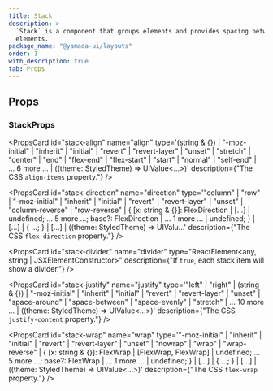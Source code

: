 ```yaml
---
title: Stack
description: >-
  `Stack` is a component that groups elements and provides spacing between child
  elements.
package_name: "@yamada-ui/layouts"
order: 1
with_description: true
tab: Props
---
```


## Props

### StackProps

<PropsCard id="stack-_accept" name="_accept" type="CSSUIObject" />

<PropsCard id="stack-_active" name="_active" type="CSSUIObject" />

<PropsCard id="stack-_after" name="_after" type="CSSUIObject" />

<PropsCard id="stack-_anylink" name="_anyLink" type="CSSUIObject" />

<PropsCard id="stack-_autofill" name="_autofill" type="CSSUIObject" />

<PropsCard id="stack-_backdrop" name="_backdrop" type="CSSUIObject" />

<PropsCard id="stack-_before" name="_before" type="CSSUIObject" />

<PropsCard id="stack-_between" name="_between" type="CSSUIObject" />

<PropsCard id="stack-_blank" name="_blank" type="CSSUIObject" />

<PropsCard id="stack-_checked" name="_checked" type="CSSUIObject" />

<PropsCard id="stack-_cue" name="_cue" type="CSSUIObject" />

<PropsCard id="stack-_cueregion" name="_cueRegion" type="CSSUIObject" />

<PropsCard id="stack-_dark" name="_dark" type="CSSUIObject" />

<PropsCard id="stack-_default" name="_default" type="CSSUIObject" />

<PropsCard id="stack-_disabled" name="_disabled" type="CSSUIObject" />

<PropsCard id="stack-_empty" name="_empty" type="CSSUIObject" />

<PropsCard id="stack-_enabled" name="_enabled" type="CSSUIObject" />

<PropsCard id="stack-_end" name="_end" type="CSSUIObject" />

<PropsCard id="stack-_even" name="_even" type="CSSUIObject" />

<PropsCard id="stack-_expanded" name="_expanded" type="CSSUIObject" />

<PropsCard id="stack-_fileselector" name="_fileSelector" type="CSSUIObject" />

<PropsCard id="stack-_filled" name="_filled" type="CSSUIObject" />

<PropsCard id="stack-_first" name="_first" type="CSSUIObject" />

<PropsCard id="stack-_firstletter" name="_firstLetter" type="CSSUIObject" />

<PropsCard id="stack-_firstline" name="_firstLine" type="CSSUIObject" />

<PropsCard id="stack-_focus" name="_focus" type="CSSUIObject" />

<PropsCard id="stack-_focusvisible" name="_focusVisible" type="CSSUIObject" />

<PropsCard id="stack-_focuswithin" name="_focusWithin" type="CSSUIObject" />

<PropsCard id="stack-_fullscreen" name="_fullScreen" type="CSSUIObject" />

<PropsCard id="stack-_grabbed" name="_grabbed" type="CSSUIObject" />

<PropsCard id="stack-_groupaccept" name="_groupAccept" type="CSSUIObject" />

<PropsCard id="stack-_groupactive" name="_groupActive" type="CSSUIObject" />

<PropsCard id="stack-_groupblank" name="_groupBlank" type="CSSUIObject" />

<PropsCard id="stack-_groupchecked" name="_groupChecked" type="CSSUIObject" />

<PropsCard id="stack-_groupdisabled" name="_groupDisabled" type="CSSUIObject" />

<PropsCard id="stack-_groupenabled" name="_groupEnabled" type="CSSUIObject" />

<PropsCard id="stack-_groupexpanded" name="_groupExpanded" type="CSSUIObject" />

<PropsCard id="stack-_groupfocus" name="_groupFocus" type="CSSUIObject" />

<PropsCard
  id="stack-_groupfocusvisible"
  name="_groupFocusVisible"
  type="CSSUIObject"
/>

<PropsCard
  id="stack-_groupfocuswithin"
  name="_groupFocusWithin"
  type="CSSUIObject"
/>

<PropsCard id="stack-_groupgrabbed" name="_groupGrabbed" type="CSSUIObject" />

<PropsCard
  id="stack-_grouphorizontal"
  name="_groupHorizontal"
  type="CSSUIObject"
/>

<PropsCard id="stack-_grouphover" name="_groupHover" type="CSSUIObject" />

<PropsCard id="stack-_groupidle" name="_groupIdle" type="CSSUIObject" />

<PropsCard id="stack-_groupinvalid" name="_groupInvalid" type="CSSUIObject" />

<PropsCard id="stack-_grouploaded" name="_groupLoaded" type="CSSUIObject" />

<PropsCard id="stack-_grouploading" name="_groupLoading" type="CSSUIObject" />

<PropsCard id="stack-_groupoptional" name="_groupOptional" type="CSSUIObject" />

<PropsCard
  id="stack-_groupplaceholdershown"
  name="_groupPlaceholderShown"
  type="CSSUIObject"
/>

<PropsCard id="stack-_grouppressed" name="_groupPressed" type="CSSUIObject" />

<PropsCard id="stack-_groupreadonly" name="_groupReadOnly" type="CSSUIObject" />

<PropsCard
  id="stack-_groupreadwrite"
  name="_groupReadWrite"
  type="CSSUIObject"
/>

<PropsCard id="stack-_groupreject" name="_groupReject" type="CSSUIObject" />

<PropsCard id="stack-_grouprequired" name="_groupRequired" type="CSSUIObject" />

<PropsCard id="stack-_groupselected" name="_groupSelected" type="CSSUIObject" />

<PropsCard
  id="stack-_groupuserinvalid"
  name="_groupUserInvalid"
  type="CSSUIObject"
/>

<PropsCard id="stack-_groupvalid" name="_groupValid" type="CSSUIObject" />

<PropsCard id="stack-_groupvertical" name="_groupVertical" type="CSSUIObject" />

<PropsCard id="stack-_hidden" name="_hidden" type="CSSUIObject" />

<PropsCard id="stack-_holiday" name="_holiday" type="CSSUIObject" />

<PropsCard id="stack-_horizontal" name="_horizontal" type="CSSUIObject" />

<PropsCard id="stack-_hover" name="_hover" type="CSSUIObject" />

<PropsCard id="stack-_idle" name="_idle" type="CSSUIObject" />

<PropsCard id="stack-_indeterminate" name="_indeterminate" type="CSSUIObject" />

<PropsCard id="stack-_inrange" name="_inRange" type="CSSUIObject" />

<PropsCard id="stack-_invalid" name="_invalid" type="CSSUIObject" />

<PropsCard id="stack-_last" name="_last" type="CSSUIObject" />

<PropsCard id="stack-_light" name="_light" type="CSSUIObject" />

<PropsCard id="stack-_link" name="_link" type="CSSUIObject" />

<PropsCard id="stack-_loaded" name="_loaded" type="CSSUIObject" />

<PropsCard id="stack-_loading" name="_loading" type="CSSUIObject" />

<PropsCard id="stack-_marker" name="_marker" type="CSSUIObject" />

<PropsCard id="stack-_mediadark" name="_mediaDark" type="CSSUIObject" />

<PropsCard id="stack-_medialight" name="_mediaLight" type="CSSUIObject" />

<PropsCard
  id="stack-_mediareducemotion"
  name="_mediaReduceMotion"
  type="CSSUIObject"
/>

<PropsCard id="stack-_modal" name="_modal" type="CSSUIObject" />

<PropsCard id="stack-_nativeactive" name="_nativeActive" type="CSSUIObject" />

<PropsCard id="stack-_nativechecked" name="_nativeChecked" type="CSSUIObject" />

<PropsCard
  id="stack-_nativedisabled"
  name="_nativeDisabled"
  type="CSSUIObject"
/>

<PropsCard id="stack-_nativefocus" name="_nativeFocus" type="CSSUIObject" />

<PropsCard
  id="stack-_nativefocusvisible"
  name="_nativeFocusVisible"
  type="CSSUIObject"
/>

<PropsCard
  id="stack-_nativefocuswithin"
  name="_nativeFocusWithin"
  type="CSSUIObject"
/>

<PropsCard id="stack-_nativehidden" name="_nativeHidden" type="CSSUIObject" />

<PropsCard id="stack-_nativehover" name="_nativeHover" type="CSSUIObject" />

<PropsCard
  id="stack-_nativereadonly"
  name="_nativeReadOnly"
  type="CSSUIObject"
/>

<PropsCard id="stack-_nativetarget" name="_nativeTarget" type="CSSUIObject" />

<PropsCard id="stack-_nativevalid" name="_nativeValid" type="CSSUIObject" />

<PropsCard id="stack-_notfirst" name="_notFirst" type="CSSUIObject" />

<PropsCard id="stack-_notlast" name="_notLast" type="CSSUIObject" />

<PropsCard id="stack-_nottarget" name="_notTarget" type="CSSUIObject" />

<PropsCard id="stack-_odd" name="_odd" type="CSSUIObject" />

<PropsCard id="stack-_only" name="_only" type="CSSUIObject" />

<PropsCard id="stack-_optional" name="_optional" type="CSSUIObject" />

<PropsCard id="stack-_outrange" name="_outRange" type="CSSUIObject" />

<PropsCard id="stack-_outside" name="_outside" type="CSSUIObject" />

<PropsCard id="stack-_paused" name="_paused" type="CSSUIObject" />

<PropsCard id="stack-_peeraccept" name="_peerAccept" type="CSSUIObject" />

<PropsCard id="stack-_peeractive" name="_peerActive" type="CSSUIObject" />

<PropsCard id="stack-_peerblank" name="_peerBlank" type="CSSUIObject" />

<PropsCard id="stack-_peerchecked" name="_peerChecked" type="CSSUIObject" />

<PropsCard id="stack-_peerdisabled" name="_peerDisabled" type="CSSUIObject" />

<PropsCard id="stack-_peerenabled" name="_peerEnabled" type="CSSUIObject" />

<PropsCard id="stack-_peerexpanded" name="_peerExpanded" type="CSSUIObject" />

<PropsCard id="stack-_peerfocus" name="_peerFocus" type="CSSUIObject" />

<PropsCard
  id="stack-_peerfocusvisible"
  name="_peerFocusVisible"
  type="CSSUIObject"
/>

<PropsCard
  id="stack-_peerfocuswithin"
  name="_peerFocusWithin"
  type="CSSUIObject"
/>

<PropsCard id="stack-_peergrabbed" name="_peerGrabbed" type="CSSUIObject" />

<PropsCard
  id="stack-_peerhorizontal"
  name="_peerHorizontal"
  type="CSSUIObject"
/>

<PropsCard id="stack-_peerhover" name="_peerHover" type="CSSUIObject" />

<PropsCard id="stack-_peeridle" name="_peerIdle" type="CSSUIObject" />

<PropsCard id="stack-_peerinvalid" name="_peerInvalid" type="CSSUIObject" />

<PropsCard id="stack-_peerloaded" name="_peerLoaded" type="CSSUIObject" />

<PropsCard id="stack-_peerloading" name="_peerLoading" type="CSSUIObject" />

<PropsCard id="stack-_peeroptional" name="_peerOptional" type="CSSUIObject" />

<PropsCard
  id="stack-_peerplaceholdershown"
  name="_peerPlaceholderShown"
  type="CSSUIObject"
/>

<PropsCard id="stack-_peerpressed" name="_peerPressed" type="CSSUIObject" />

<PropsCard id="stack-_peerreadonly" name="_peerReadOnly" type="CSSUIObject" />

<PropsCard id="stack-_peerreadwrite" name="_peerReadWrite" type="CSSUIObject" />

<PropsCard id="stack-_peerreject" name="_peerReject" type="CSSUIObject" />

<PropsCard id="stack-_peerrequired" name="_peerRequired" type="CSSUIObject" />

<PropsCard id="stack-_peerselected" name="_peerSelected" type="CSSUIObject" />

<PropsCard
  id="stack-_peeruserinvalid"
  name="_peerUserInvalid"
  type="CSSUIObject"
/>

<PropsCard id="stack-_peervalid" name="_peerValid" type="CSSUIObject" />

<PropsCard id="stack-_peervertical" name="_peerVertical" type="CSSUIObject" />

<PropsCard id="stack-_picture" name="_picture" type="CSSUIObject" />

<PropsCard id="stack-_placeholder" name="_placeholder" type="CSSUIObject" />

<PropsCard
  id="stack-_placeholdershown"
  name="_placeholderShown"
  type="CSSUIObject"
/>

<PropsCard id="stack-_playing" name="_playing" type="CSSUIObject" />

<PropsCard id="stack-_pressed" name="_pressed" type="CSSUIObject" />

<PropsCard id="stack-_print" name="_print" type="CSSUIObject" />

<PropsCard id="stack-_readonly" name="_readOnly" type="CSSUIObject" />

<PropsCard id="stack-_readwrite" name="_readWrite" type="CSSUIObject" />

<PropsCard id="stack-_reject" name="_reject" type="CSSUIObject" />

<PropsCard id="stack-_required" name="_required" type="CSSUIObject" />

<PropsCard id="stack-_ripple" name="_ripple" type="CSSUIObject" />

<PropsCard id="stack-_scrollbar" name="_scrollbar" type="CSSUIObject" />

<PropsCard
  id="stack-_scrollbarbutton"
  name="_scrollbarButton"
  type="CSSUIObject"
/>

<PropsCard
  id="stack-_scrollbarcorner"
  name="_scrollbarCorner"
  type="CSSUIObject"
/>

<PropsCard
  id="stack-_scrollbarthumb"
  name="_scrollbarThumb"
  type="CSSUIObject"
/>

<PropsCard
  id="stack-_scrollbartrack"
  name="_scrollbarTrack"
  type="CSSUIObject"
/>

<PropsCard
  id="stack-_scrollbartrackpiece"
  name="_scrollbarTrackPiece"
  type="CSSUIObject"
/>

<PropsCard id="stack-_selected" name="_selected" type="CSSUIObject" />

<PropsCard id="stack-_selection" name="_selection" type="CSSUIObject" />

<PropsCard id="stack-_start" name="_start" type="CSSUIObject" />

<PropsCard id="stack-_target" name="_target" type="CSSUIObject" />

<PropsCard id="stack-_today" name="_today" type="CSSUIObject" />

<PropsCard id="stack-_userinvalid" name="_userInvalid" type="CSSUIObject" />

<PropsCard id="stack-_valid" name="_valid" type="CSSUIObject" />

<PropsCard id="stack-_vertical" name="_vertical" type="CSSUIObject" />

<PropsCard id="stack-_visited" name="_visited" type="CSSUIObject" />

<PropsCard id="stack-_weekend" name="_weekend" type="CSSUIObject" />

<PropsCard
  id="stack-align"
  name="align"
  type='(string & {}) | "-moz-initial" | "inherit" | "initial" | "revert" | "revert-layer" | "unset" | "stretch" | "center" | "end" | "flex-end" | "flex-start" | "start" | "normal" | "self-end" | ... 6 more ... | ((theme: StyledTheme) => UIValue<...>)'
  description={"The CSS `align-items` property."}
/>

<PropsCard
  id="stack-direction"
  name="direction"
  type='"column" | "row" | "-moz-initial" | "inherit" | "initial" | "revert" | "revert-layer" | "unset" | "column-reverse" | "row-reverse" | { [x: string & {}]: FlexDirection | [...] | undefined; ... 5 more ...; base?: FlexDirection | ... 1 more ... | undefined; } | [...] | { ...; } | [...] | ((theme: StyledTheme) => UIValu...'
  description={"The CSS `flex-direction` property."}
/>

<PropsCard
  id="stack-divider"
  name="divider"
  type="ReactElement<any, string | JSXElementConstructor<any>>"
  description={"If `true`, each stack item will show a divider."}
/>

<PropsCard
  id="stack-justify"
  name="justify"
  type='"left" | "right" | (string & {}) | "-moz-initial" | "inherit" | "initial" | "revert" | "revert-layer" | "unset" | "space-around" | "space-between" | "space-evenly" | "stretch" | ... 10 more ... | ((theme: StyledTheme) => UIValue<...>)'
  description={"The CSS `justify-content` property."}
/>

<PropsCard
  id="stack-wrap"
  name="wrap"
  type='"-moz-initial" | "inherit" | "initial" | "revert" | "revert-layer" | "unset" | "nowrap" | "wrap" | "wrap-reverse" | { [x: string & {}]: FlexWrap | [FlexWrap, FlexWrap] | undefined; ... 5 more ...; base?: FlexWrap | ... 1 more ... | undefined; } | [...] | { ...; } | [...] | ((theme: StyledTheme) => UIValue<...>)'
  description={"The CSS `flex-wrap` property."}
/>

